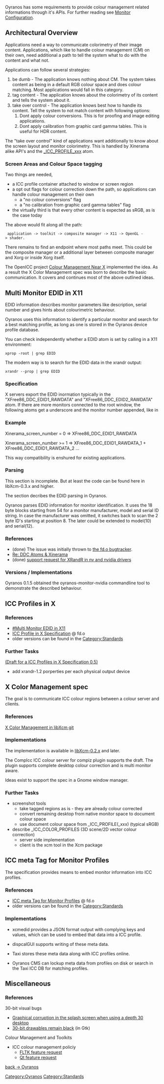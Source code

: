 Oyranos has some requirements to provide colour management related informations through it's APIs.
For further reading see [[Monitor Configuration]].

== Architectural Overview ==

Applications need a way to communicate colorimetry of their image content. Applications, which like to handle colour management (CM) on their own, need additional a path to tell the system what to do with the content and what not.

Applications can follow several strategies:
# be dumb - The application knows nothing about CM. The system takes content as being in a default RGB colour space and does colour matching. Most applications would fall in this category.
# tag content - The application knows about the colorimetry of its content and tells the system about it.
# take over control - The application knows best how to handle its content. Tell the system to not match content with following options:
## Dont apply colour conversions. This is for proofing and image editing applications.
## Dont apply calibration from graphic card gamma tables. This is useful for HDR content.

The "take over control" kind of applications want additionally to know about the screen layout and monitor colorimetry. This is handled by Xinerama alike API's and the [[#ICC_Profiles_in_X|_ICC_PROFILE_xxx]] atom.

=== Screen Areas and Colour Space tagging ===
Two things are needed,
* a ICC profile container attached to window or screen region
* a opt out flags for colour correction down the path, so applications can handle colour management on their own
** a "no colour conversions" flag
** a "no calibration from graphic card gamma tables" flag
* the virtually third is that every other content is expected as sRGB, as is the case today

The above would fit along all the path:
  application -> toolkit -> composite manager -> X11 -> OpenGL -> shader.
There remains to find an endpoint where most paths meet. This could be the composite manager or a additional layer between composite manager and Xorg or inside Xorg itself.

The OpenICC project [http://www.freedesktop.org/wiki/OpenIcc/ColorManagementNearX Colour Management Near X] implemented the idea. As a result the X Color Management spec was born to describe the basic communication. It covers and continues most of the above outlined ideas.

== Multi Monitor EDID in X11 ==

EDID information describes monitor parameters like description, serial number and gives hints about colourimetric behaviour. 

Oyranos uses this information to identify a particular monitor and search for a best matching profile, as long as one is stored in the Oyranos device profile database.

You can check independently whether a EDID atom is set by calling in a X11 environment:
 xprop -root | grep EDID

The modern way is to search for the EDID data in the xrandr output:
 xrandr --prop | grep EDID

=== Specification ===
X servers export the EDID inormation typically in the "XFree86_DDC_EDID1_RAWDATA" and "XFree86_DDC_EDID2_RAWDATA" atom. If there are more monitors connected to the root window, the following atoms get a underscore and the monitor number appended, like in 

=== Example ===
Xinerama_screen_number = 0 => XFree86_DDC_EDID1_RAWDATA

Xinerama_screen_number >= 1 => XFree86_DDC_EDID1_RAWDATA_1 + XFree86_DDC_EDID1_RAWDATA_2 ...

This way compatibility is enshured for existing applications.

=== Parsing ===
This section is incomplete. But at least the code can be found here in libXcm-0.3.x and higher.

The section decribes the EDID parsing in Oyranos.

Oyranos parses EDID information for monitor identification. It uses the
18 byte blocks starting from 54 for a monitor manufacturer, model and
serial ID string. In case the manufacturer was omitted, it switches back
to scan the 2 byte ID's starting at position 8. The later could be
extended to model(10) and serial(12).

=== References ===
* (done) The issue was initially thrown to [https://bugs.freedesktop.org/show_bug.cgi?id=3910 the fd.o bugtracker].
* [http://www.mail-archive.com/devel@xfree86.org/msg01297.html Re: DDC Atoms & Xinerama]
* (done) [https://bugs.freedesktop.org/show_bug.cgi?id=16639 support request for XRandR in nv and nvidia drivers]

=== Versions / Implementations ===
Oyranos 0.1.5 obtained the oyranos-monitor-nvidia commandline tool to demonstrate the described behaviour.

== ICC Profiles in X ==
=== References ===
* [[#Multi Monitor EDID in X11]]
* [http://www.freedesktop.org/wiki/Specifications/icc_profiles_in_x_spec ICC Profile in X Specification] @ fd.o
* older versions can be found in the [http://www.oyranos.org/wiki/index.php?title=Category:Standards Category:Standards]

=== Further Tasks ===
[[ICC_Profiles_in_X_Specification_0.5|(Draft for a ICC Profiles in X Specification 0.5)]]
* add xrandr-1.2 porperties per each physical output device

== X Color Management spec ==
The goal is to communicate ICC colour regions between a colour server and clients.

=== References ===
[http://www.oyranos.org/scm?p=xcolor.git;a=blob;f=docs/X_Color_Management.txt X Color Management in libXcm git]

=== Implementations ===
The implementation is available in [http://www.spinics.net/lists/xorg/msg50027.html libXcm-0.2.x] and later.

The CompIcc ICC colour server for compiz plugin supports the draft. The plugin supports complete desktop colour correction and is multi monitor aware.

Ideas exist to support the spec in a Gnome window manager.

=== Further Tasks ===

* screenshot tools
** take tagged regions as is - they are already colour corrected
** convert remaining desktop from native monitor space to document colour space
** use document colour space from _ICC_PROFILE(_xxx) (typical sRGB)
* describe _ICC_COLOR_PROFILES (3D scene/2D vector colour correction)
** server side implementation
** client is the xcm tool in the Xcm package

== ICC meta Tag for Monitor Profiles ==

The specification provides means to embed monitor information into ICC profiles.

=== References ===

* [http://www.freedesktop.org/wiki/Specifications/icc_meta_tag_for_monitor_profiles ICC meta Tag for Monitor Profiles] @ fd.o
* older versions can be found in the [http://www.oyranos.org/wiki/index.php?title=Category:Standards Category:Standards]

=== Implementations ===

* xcmedid provides a JSON format output with complying keys and values, which can be used to embed that data into a ICC profile.

* dispcalGUI supports writing of these meta data.

* Taxi stores these meta data along with ICC profiles online.

* Oyranos CMS can lockup meta data from profiles on disk or search in the Taxi ICC DB for matching profiles.

== Miscellaneous ==

=== References ===
30-bit visual bugs
* [https://bugs.kde.org/show_bug.cgi?id=214011 Graphical corruption in the splash screen when using a depth 30 desktop]
* [https://bugzilla.gnome.org/show_bug.cgi?id=625202 30-bit drawables remain black] (in Gtk)


Colour Management and Toolkits
* ICC colour management policiy
** [http://www.fltk.org/str.php?L2411 FLTK feature request]
** [http://bugreports.qt.nokia.com/browse/QTBUG-6582 Qt feature request]

[[Oyranos|back -> Oyranos]]
[[Category:Oyranos]]
[[Category:Standards]]